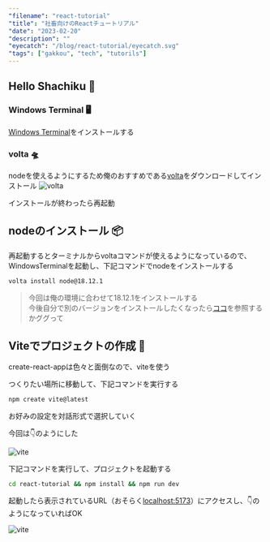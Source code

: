 ```yaml
---
"filename": "react-tutorial"
"title": "社畜向けのReactチュートリアル"
"date": "2023-02-20"
"description": ""
"eyecatch": "/blog/react-tutorial/eyecatch.svg"
"tags": ["gakkou", "tech", "tutorils"]
---
```


## Hello Shachiku 👋

### Windows Terminal 🖥

[Windows Terminal](https://apps.microsoft.com/store/detail/windows-terminal/9N0DX20HK701?hl=ja-jp&gl=jp&icid=TopNavWindowsApps)をインストールする

### volta 🛸

nodeを使えるようにするため俺のおすすめである[volta](https://github.com/volta-cli/volta/releases/download/v1.1.1/volta-1.1.1-windows-x86_64.msi)をダウンロードしてインストール
![volta](/blog/react-tutorial/volta.png)

インストールが終わったら再起動

## nodeのインストール 📦
再起動するとターミナルからvoltaコマンドが使えるようになっているので、WindowsTerminalを起動し、下記コマンドでnodeをインストールする

```bash
volta install node@18.12.1
```

> 今回は俺の環境に合わせて18.12.1をインストールする<br />
> 今後自分で別のバージョンをインストールしたくなったら[ココ](https://docs.volta.sh/guide/)を参照するかググって

## Viteでプロジェクトの作成 📝

create-react-appは色々と面倒なので、viteを使う

つくりたい場所に移動して、下記コマンドを実行する

```bash
npm create vite@latest
```
お好みの設定を対話形式で選択していく

今回は👇のようにした

![vite](/blog/react-tutorial/cmd01.png)

下記コマンドを実行して、プロジェクトを起動する

```bash
cd react-tutorial && npm install && npm run dev
```

起動したら表示されているURL（おそらく[localhost:5173](http://localhost:5173)）にアクセスし、👇のようになっていればOK

![vite](/blog/react-tutorial/site01.png)

